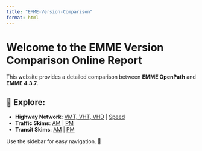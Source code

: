 ```yaml
---
title: "EMME-Version-Comparison"
format: html
---
```


# Welcome to the EMME Version Comparison Online Report

This website provides a detailed comparison between **EMME OpenPath** and **EMME 4.3.7**.

## 📌 Explore:
- **Highway Network**: [VMT, VHT, VHD](notebooks/VMT_VHT_VHD.ipynb) | [Speed](notebooks/Speed.ipynb)
- **Traffic Skims**: [AM](notebooks/TrafficSkimAM.ipynb) | [PM](notebooks/TrafficSkimPM.ipynb)
- **Transit Skims**: [AM](notebooks/TransitSkimAM_compare.ipynb) | [PM](notebooks/TransitSkimPM_compare.ipynb)

Use the sidebar for easy navigation. 🚀
